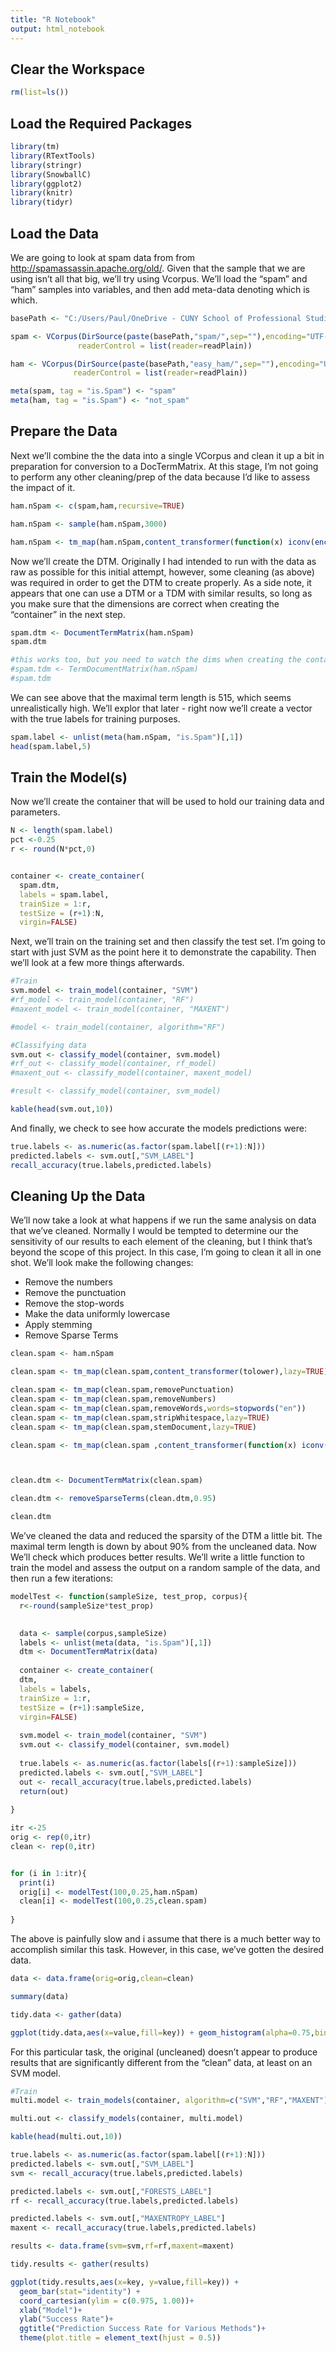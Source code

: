 ---
title: "R Notebook"
output: html_notebook
---

## Clear the Workspace

```{r}
rm(list=ls())

```

## Load the Required Packages

```{r message=FALSE,warning=FALSE}
library(tm)
library(RTextTools)
library(stringr)
library(SnowballC)
library(ggplot2)
library(knitr)
library(tidyr)
```

## Load the Data

We are going to look at spam data from from [http://spamassassin.apache.org/old/](http://spamassassin.apache.org/old/).  Given that the sample that we are using isn't all that big, we'll try using Vcorpus.  We'll load the "spam" and "ham" samples into variables, and then add meta-data denoting which is which.

```{r}

basePath <- "C:/Users/Paul/OneDrive - CUNY School of Professional Studies/CUNY/DATA 607/Project 4/"

spam <- VCorpus(DirSource(paste(basePath,"spam/",sep=""),encoding="UTF-8"),
               readerControl = list(reader=readPlain))

ham <- VCorpus(DirSource(paste(basePath,"easy_ham/",sep=""),encoding="UTF-8"),
              readerControl = list(reader=readPlain))

meta(spam, tag = "is.Spam") <- "spam"
meta(ham, tag = "is.Spam") <- "not_spam"

```

## Prepare the Data

Next we'll combine the the data into a single VCorpus and clean it up a bit in preparation for conversion to a DocTermMatrix.  At this stage, I'm not going to perform any other cleaning/prep of the data because I'd like to assess the impact of it.

```{r}


ham.nSpam <- c(spam,ham,recursive=TRUE)

ham.nSpam <- sample(ham.nSpam,3000)

ham.nSpam <- tm_map(ham.nSpam,content_transformer(function(x) iconv(enc2utf8(x), sub = "byte")))
```

Now we'll create the DTM.  Originally I had intended to run with the data as raw as possible for this initial attempt, however, some cleaning (as above) was required in order to get the DTM to create properly.  As a side note, it appears that one can use a DTM or a TDM with similar results, so long as you make sure that the dimensions are correct when creating the "container" in the next step. 

```{r}
spam.dtm <- DocumentTermMatrix(ham.nSpam)
spam.dtm

#this works too, but you need to watch the dims when creating the container below.
#spam.tdm <- TermDocumentMatrix(ham.nSpam)
#spam.tdm

```

We can see above that the maximal term length is 515, which seems unrealistically high.  We'll explor that later - right now we'll create a vector with the true labels for training purposes.

```{r}

spam.label <- unlist(meta(ham.nSpam, "is.Spam")[,1])
head(spam.label,5)

```

## Train the Model(s)

Now we'll create the container that will be used to hold our training data and parameters.  

```{r}

N <- length(spam.label)
pct <-0.25
r <- round(N*pct,0)


container <- create_container(
  spam.dtm,
  labels = spam.label,
  trainSize = 1:r,
  testSize = (r+1):N,
  virgin=FALSE)

```

Next, we'll train on the training set and then classify the test set. I'm going to start with just SVM as the point here it to demonstrate the capability.  Then we'll look at a few more things afterwards. 

```{r}

#Train
svm.model <- train_model(container, "SVM")
#rf_model <- train_model(container, "RF")
#maxent_model <- train_model(container, "MAXENT")

#model <- train_model(container, algorithm="RF") 

#Classifying data
svm.out <- classify_model(container, svm.model)
#rf_out <- classify_model(container, rf_model)
#maxent_out <- classify_model(container, maxent_model)

#result <- classify_model(container, svm_model)

kable(head(svm.out,10))
```

And finally, we check to see how accurate the models predictions were:

```{r}

true.labels <- as.numeric(as.factor(spam.label[(r+1):N]))
predicted.labels <- svm.out[,"SVM_LABEL"]
recall_accuracy(true.labels,predicted.labels)

```


## Cleaning Up the Data

We'll now take a look at what happens if we run the same analysis on data that we've cleaned.  Normally I would be tempted to determine our the sensitivity of our results to each element of the cleaning, but I think that's beyond the scope of this project.  In this case, I'm going to clean it all in one shot.  We'll look make the following changes:

* Remove the numbers
* Remove the punctuation
* Remove the stop-words
* Make the data uniformly lowercase
* Apply stemming
* Remove Sparse Terms

```{r}

clean.spam <- ham.nSpam

clean.spam <- tm_map(clean.spam,content_transformer(tolower),lazy=TRUE)

clean.spam <- tm_map(clean.spam,removePunctuation)
clean.spam <- tm_map(clean.spam,removeNumbers)
clean.spam <- tm_map(clean.spam,removeWords,words=stopwords("en"))
clean.spam <- tm_map(clean.spam,stripWhitespace,lazy=TRUE)
clean.spam <- tm_map(clean.spam,stemDocument,lazy=TRUE)

clean.spam <- tm_map(clean.spam ,content_transformer(function(x) iconv(enc2utf8(x), sub = "byte")))



clean.dtm <- DocumentTermMatrix(clean.spam)

clean.dtm <- removeSparseTerms(clean.dtm,0.95)

clean.dtm
```

We've cleaned the data and reduced the sparsity of the DTM a little bit.  The maximal term length is down by about 90% from the uncleaned data.  Now We'll check which produces better results.  We'll write a little function to train the model and assess the output on a random sample of the data, and then run a few iterations:


```{r}

modelTest <- function(sampleSize, test_prop, corpus){
  r<-round(sampleSize*test_prop)

  
  data <- sample(corpus,sampleSize)
  labels <- unlist(meta(data, "is.Spam")[,1])
  dtm <- DocumentTermMatrix(data)
  
  container <- create_container(
  dtm,
  labels = labels,
  trainSize = 1:r,
  testSize = (r+1):sampleSize,
  virgin=FALSE) 
  
  svm.model <- train_model(container, "SVM")
  svm.out <- classify_model(container, svm.model)
  
  true.labels <- as.numeric(as.factor(labels[(r+1):sampleSize]))
  predicted.labels <- svm.out[,"SVM_LABEL"]
  out <- recall_accuracy(true.labels,predicted.labels)
  return(out)
  
}
```


```{r}
itr <-25
orig <- rep(0,itr)
clean <- rep(0,itr)


for (i in 1:itr){
  print(i)
  orig[i] <- modelTest(100,0.25,ham.nSpam) 
  clean[i] <- modelTest(100,0.25,clean.spam) 
  
}


```

The above is painfully slow and i assume that there is a much better way to accomplish similar this task.  However, in this case, we've gotten the desired data.

```{r}


data <- data.frame(orig=orig,clean=clean)

summary(data)

tidy.data <- gather(data)

ggplot(tidy.data,aes(x=value,fill=key)) + geom_histogram(alpha=0.75,bins=10)

```

For this particular task, the original (uncleaned) doesn't appear to produce results that are significantly different from the "clean" data, at least on an SVM model.




```{r}

#Train
multi.model <- train_models(container, algorithm=c("SVM","RF","MAXENT"))

multi.out <- classify_models(container, multi.model)

kable(head(multi.out,10))

```

```{r}

true.labels <- as.numeric(as.factor(spam.label[(r+1):N]))
predicted.labels <- svm.out[,"SVM_LABEL"]
svm <- recall_accuracy(true.labels,predicted.labels)

predicted.labels <- svm.out[,"FORESTS_LABEL"]
rf <- recall_accuracy(true.labels,predicted.labels)

predicted.labels <- svm.out[,"MAXENTROPY_LABEL"]
maxent <- recall_accuracy(true.labels,predicted.labels)

results <- data.frame(svm=svm,rf=rf,maxent=maxent)

tidy.results <- gather(results)

ggplot(tidy.results,aes(x=key, y=value,fill=key)) + 
  geom_bar(stat="identity") +
  coord_cartesian(ylim = c(0.975, 1.00))+
  xlab("Model")+
  ylab("Success Rate")+
  ggtitle("Prediction Success Rate for Various Methods")+
  theme(plot.title = element_text(hjust = 0.5))

```